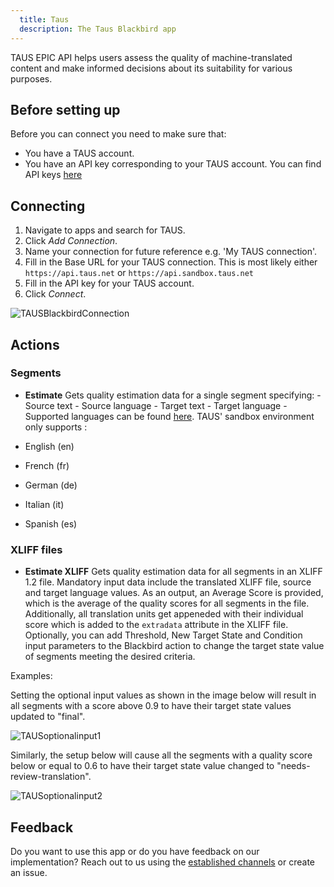 ```yaml
---
  title: Taus
  description: The Taus Blackbird app
---
```


<LinkCard title="View on Github" target="_blank" href="https://github.com/bb-io/Taus" icon="github" />

TAUS EPIC API helps users assess the quality of machine-translated content and make informed decisions about its suitability for various purposes.

## Before setting up

Before you can connect you need to make sure that:

- You have a TAUS account.
- You have an API key corresponding to your TAUS account. You can find API keys [here](https://www.taus.net/user/epic-api/keys)

## Connecting

1. Navigate to apps and search for TAUS.
2. Click _Add Connection_.
3. Name your connection for future reference e.g. 'My TAUS connection'.
4. Fill in the Base URL for your TAUS connection. This is most likely either `https://api.taus.net` or `https://api.sandbox.taus.net`
5. Fill in the API key for your TAUS account.
6. Click _Connect_.

![TAUSBlackbirdConnection](https://raw.githubusercontent.com/bb-io/Taus/main/image/README/1714471684106.png)

## Actions

### Segments

- **Estimate** Gets quality estimation data for a single segment specifying: - Source text - Source language - Target text - Target language -
  Supported languages can be found [here](https://developer.taus.net/). TAUS' sandbox environment only supports :

- English (en)
- French (fr)
- German (de)
- Italian (it)
- Spanish (es)

### XLIFF files

- **Estimate XLIFF** Gets quality estimation data for all segments in an XLIFF 1.2 file. Mandatory input data include the translated XLIFF file, source and target language values. As an output, an Average Score is provided, which is the average of the quality scores for all segments in the file. Additionally, all translation units get appeneded with their individual score which is added to the `extradata` attribute in the XLIFF file. Optionally, you can add Threshold, New Target State and Condition input parameters to the Blackbird action to change the target state value of segments meeting the desired criteria.

Examples:

Setting the optional input values as shown in the image below will result in all segments with a score above 0.9 to have their target state values updated to "final".

![TAUSoptionalinput1](https://raw.githubusercontent.com/bb-io/Taus/main/image/README/TAUSoptionalinput1.png)

Similarly, the setup below will cause all the segments with a quality score below or equal to 0.6 to have their target state value changed to "needs-review-translation".

![TAUSoptionalinput2](https://raw.githubusercontent.com/bb-io/Taus/main/image/README/TAUSoptionalinput2.png)

## Feedback

Do you want to use this app or do you have feedback on our implementation? Reach out to us using the [established channels](https://www.blackbird.io/) or create an issue.


